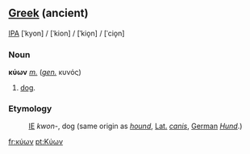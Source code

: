 == [[Greek]] (ancient) ==

[[IPA]] [ˈkyon] / [ˈkion] / [ˈkio̞n] / [ˈcio̞n]

===Noun===
'''κύων''' ''[[masculine|m.]]'' (''[[genitive|gen.]]'' κυνός)

#[[dog]].

===Etymology===
:[[Indoeuropean|IE]] ''kwon-'', dog (same origin as ''[[hound]]'', [[Latin|Lat.]] ''[[canis]]'', [[German]] ''[[Hund]]''.)
[[fr:κύων]]
[[pt:Κύων]]